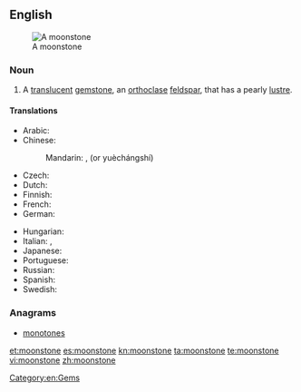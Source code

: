==English==
[[Image:MoonstoneGem.jpg|thumb|A moonstone]]

===Noun===
{{wikipedia|moonstone (gemstone)}}
{{en-noun}}

# {{mineral}} A [[translucent]] [[gemstone]], an [[orthoclase]] [[feldspar]], that has a pearly [[lustre]].

====Translations====
{{trans-top|translucent gemstone}}
* Arabic: {{t-|ar|حجر القمر|m|tr=Hajar al-qamr}}
* Chinese:
*: Mandarin: {{t-|cmn|月長石|sc=Hani}}, {{t-|cmn|月长石|tr=yuèzhǎngshí|sc=Hani}} (or yuèchángshí)
* Czech: {{t-|cs|měsíček}}
* Dutch: {{t-|nl|maansteen|m}}
* Finnish: {{t+|fi|kuukivi}}
* French: {{t+|fr|pierre de lune}}
* German: {{t+|de|Mondstein}}
{{trans-mid}}
* Hungarian: {{t+|hu|holdkő}}
* Italian: {{t-|it|pietra di luna|f}},  {{t-|it|lunaria|f}}
* Japanese: {{t-|ja|月長石|tr=げっちょうせき, gecchouseki|sc=Jpan}}
* Portuguese: {{t-|pt|pedra da Lua|f}}
* Russian: {{t-|ru|лунный камень|m|tr=lúnnyj kám'en'}}
* Spanish: {{t-|es|piedra de luna|f}}
* Swedish: {{t-|sv|månsten}}
{{trans-bottom}}

===Anagrams===
* [[monotones#English|monotones]]

[[Category:en:Gems]]

[[et:moonstone]]
[[es:moonstone]]
[[kn:moonstone]]
[[ta:moonstone]]
[[te:moonstone]]
[[vi:moonstone]]
[[zh:moonstone]]